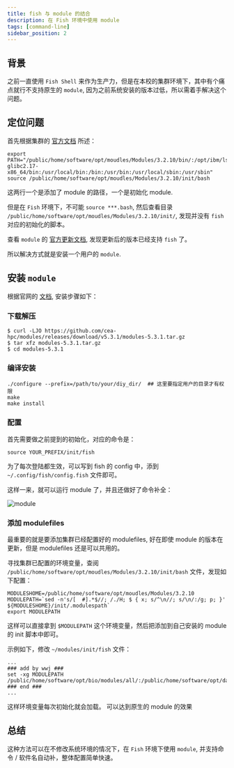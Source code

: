 ```yaml
---
title: fish 与 module 的结合
description: 在 Fish 环境中使用 module
tags: [command-line]
sidebar_position: 2
---
```


## 背景

之前一直使用 `Fish Shell` 来作为生产力，但是在本校的集群环境下，其中有个痛点就行不支持原生的 `module`, 因为之前系统安装的版本过低，所以需着手解决这个问题。

## 定位问题

首先根据集群的 [官方文档](http://hpc.ncpgr.cn/app/004-Module/#module_2) 所述：

```shell
export PATH="/public/home/software/opt/moudles/Modules/3.2.10/bin/:/opt/ibm/lsf/10.1/linux3.10-glibc2.17-x86_64/bin:/usr/local/bin:/bin:/usr/bin:/usr/local/sbin:/usr/sbin"
source /public/home/software/opt/moudles/Modules/3.2.10/init/bash
```

这两行一个是添加了 module 的路径，一个是初始化 module.

但是在 `Fish` 环境下，不可能 `source ***.bash`, 然后查看目录 `/public/home/software/opt/moudles/Modules/3.2.10/init/`, 发现并没有 `fish` 对应的初始化的脚本。

查看 `module` 的 [官方更新文档](https://modules.readthedocs.io/en/stable/MIGRATING.html), 发现更新后的版本已经支持 `fish` 了。

所以解决方式就是安装一个用户的 `module`.

## 安装 `module`

根据官网的 [文档](https://modules.readthedocs.io/en/stable/INSTALL.html), 安装步骤如下：

### 下载解压

```shell
$ curl -LJO https://github.com/cea-hpc/modules/releases/download/v5.3.1/modules-5.3.1.tar.gz
$ tar xfz modules-5.3.1.tar.gz
$ cd modules-5.3.1
```

### 编译安装

```shell
./configure --prefix=/path/to/your/diy_dir/  ## 这里要指定用户的目录才有权限
make
make install
```

### 配置

首先需要做之前提到的初始化，对应的命令是：

```shell
source YOUR_PREFIX/init/fish
```

为了每次登陆都生效，可以写到 fish 的 config 中，添到 `~/.config/fish/config.fish` 文件即可。

这样一来，就可以运行 module 了，并且还做好了命令补全：

![module](https://raw.githubusercontent.com/wjwei-handsome/wwjPic/main/img/20231023165751.png)

### 添加 modulefiles

最重要的就是要添加集群已经配置好的 modulefiles, 好在即使 module 的版本在更新，但是 modulefiles 还是可以共用的。

寻找集群已配置的环境变量，查阅 `/public/home/software/opt/moudles/Modules/3.2.10/init/bash` 文件，发现如下配置：

```shell
MODULESHOME=/public/home/software/opt/moudles/Modules/3.2.10
MODULEPATH=`sed -n's/[ 	#].*$//; /./H; $ { x; s/^\n//; s/\n/:/g; p; }' ${MODULESHOME}/init/.modulespath`
export MODULEPATH
```

这样可以直接拿到 `$MODULEPATH` 这个环境变量，然后把添加到自己安装的 module 的 init 脚本中即可。

示例如下，修改 `~/modules/init/fish` 文件：

```shell
...
### add by wwj ###
set -xg MODULEPATH /public/home/software/opt/bio/modules/all/:/public/home/software/opt/database/:/public/home/software/opt/genomes/
### end ###
...
```

这样环境变量每次初始化就会加载。
可以达到原生的 module 的效果

## 总结

这种方法可以在不修改系统环境的情况下，在 `Fish` 环境下使用 `module`, 并支持命令 / 软件名自动补，整体配置简单快速。
